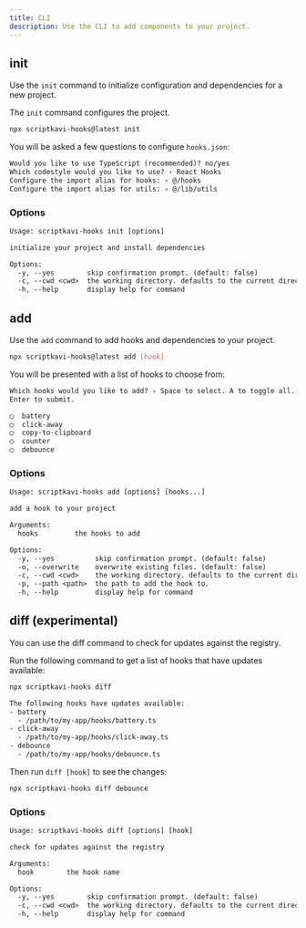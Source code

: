 ```yaml
---
title: CLI
description: Use the CLI to add components to your project.
---
```


## init

Use the `init` command to initialize configuration and dependencies for a new project.

The `init` command configures the project.

```bash
npx scriptkavi-hooks@latest init
```

You will be asked a few questions to configure `hooks.json`:

```txt showLineNumbers
Would you like to use TypeScript (recommended)? no/yes
Which codestyle would you like to use? › React Hooks
Configure the import alias for hooks: › @/hooks
Configure the import alias for utils: › @/lib/utils
```

### Options

```txt
Usage: scriptkavi-hooks init [options]

initialize your project and install dependencies

Options:
  -y, --yes        skip confirmation prompt. (default: false)
  -c, --cwd <cwd>  the working directory. defaults to the current directory.
  -h, --help       display help for command
```

## add

Use the `add` command to add hooks and dependencies to your project.

```bash
npx scriptkavi-hooks@latest add [hook]
```

You will be presented with a list of hooks to choose from:

```txt
Which hooks would you like to add? › Space to select. A to toggle all.
Enter to submit.

◯  battery
◯  click-away
◯  copy-to-clipboard
◯  counter
◯  debounce
```

### Options

```txt
Usage: scriptkavi-hooks add [options] [hooks...]

add a hook to your project

Arguments:
  hooks         the hooks to add

Options:
  -y, --yes          skip confirmation prompt. (default: false)
  -o, --overwrite    overwrite existing files. (default: false)
  -c, --cwd <cwd>    the working directory. defaults to the current directory.
  -p, --path <path>  the path to add the hook to.
  -h, --help         display help for command
```

## diff (experimental)

You can use the diff command to check for updates against the registry.

Run the following command to get a list of hooks that have updates available:

```bash
npx scriptkavi-hooks diff
```

```txt
The following hooks have updates available:
- battery
  - /path/to/my-app/hooks/battery.ts
- click-away
  - /path/to/my-app/hooks/click-away.ts
- debounce
  - /path/to/my-app/hooks/debounce.ts
```

Then run `diff [hook]` to see the changes:

```bash
npx scriptkavi-hooks diff debounce
```

### Options

```txt
Usage: scriptkavi-hooks diff [options] [hook]

check for updates against the registry

Arguments:
  hook        the hook name

Options:
  -y, --yes        skip confirmation prompt. (default: false)
  -c, --cwd <cwd>  the working directory. defaults to the current directory.
  -h, --help       display help for command
```
